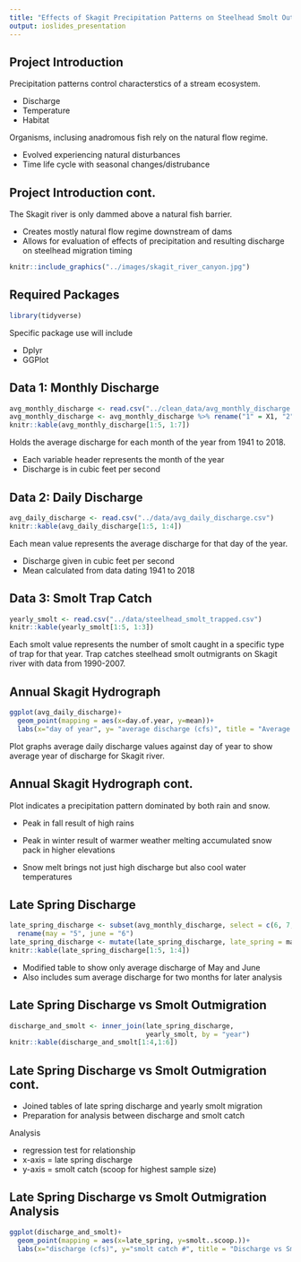 ```yaml
---
title: "Effects of Skagit Precipitation Patterns on Steelhead Smolt Outmigration"
output: ioslides_presentation
---
```


## Project Introduction

Precipitation patterns control characterstics of a stream ecosystem.

* Discharge
* Temperature
* Habitat

Organisms, inclusing anadromous fish rely on the natural flow regime.

* Evolved experiencing natural disturbances
* Time life cycle with seasonal changes/distrubance

## Project Introduction cont.

The Skagit river is only dammed above a natural fish barrier.

* Creates mostly natural flow regime downstream of dams
* Allows for evaluation of effects of precipitation and resulting discharge on steelhead migration timing

```r
knitr::include_graphics("../images/skagit_river_canyon.jpg")
```

## Required Packages

```r
library(tidyverse)
```

Specific package use will include

* Dplyr
* GGPlot

## Data 1: Monthly Discharge

```r
avg_monthly_discharge <- read.csv("../clean_data/avg_monthly_discharge.txt")
avg_monthly_discharge <- avg_monthly_discharge %>% rename("1" = X1, "2" = X2, "3" = X3, "4" = X4, "5" = X5, "6" = X6, "7" = X7, "8" = X8, "9" = X9, "10" = X10, "11" = X11, "12" = X12)
knitr::kable(avg_monthly_discharge[1:5, 1:7])
``` 

Holds the average discharge for each month of the year from 1941 to 2018.

* Each variable header represents the month of the year
* Discharge is in cubic feet per second

## Data 2: Daily Discharge

```r
avg_daily_discharge <- read.csv("../data/avg_daily_discharge.csv")
knitr::kable(avg_daily_discharge[1:5, 1:4])
```

Each mean value represents the average discharge for that day of the year.

* Discharge given in cubic feet per second
* Mean calculated from data dating 1941 to 2018

## Data 3: Smolt Trap Catch

```r
yearly_smolt <- read.csv("../data/steelhead_smolt_trapped.csv")
knitr::kable(yearly_smolt[1:5, 1:3])
```

Each smolt value represents the number of smolt caught in a specific type of trap for that year. Trap catches steelhead smolt outmigrants on Skagit river with data from 1990-2007.

## Annual Skagit Hydrograph

```r
ggplot(avg_daily_discharge)+
  geom_point(mapping = aes(x=day.of.year, y=mean))+
  labs(x="day of year", y= "average discharge (cfs)", title = "Average Annual Hydrograph")
```

Plot graphs average daily discharge values against day of year to show average year of discharge for Skagit river. 

## Annual Skagit Hydrograph cont.

Plot indicates a precipitation pattern dominated by both rain and snow.

* Peak in fall result of high rains

* Peak in winter result of warmer weather melting accumulated snow pack in higher elevations
* Snow melt brings not just high discharge but also cool water temperatures

## Late Spring Discharge

```r
late_spring_discharge <- subset(avg_monthly_discharge, select = c(6, 7,year)) %>%
  rename(may = "5", june = "6")
late_spring_discharge <- mutate(late_spring_discharge, late_spring = may + june)
knitr::kable(late_spring_discharge[1:5, 1:4])
```

* Modified table to show only average discharge of May and June
* Also includes sum average discharge for two months for later analysis

## Late Spring Discharge vs Smolt Outmigration

```r
discharge_and_smolt <- inner_join(late_spring_discharge, 
                                  yearly_smolt, by = "year")
knitr::kable(discharge_and_smolt[1:4,1:6])
```

## Late Spring Discharge vs Smolt Outmigration cont.

* Joined tables of late spring discharge and yearly smolt migration
* Preparation for analysis between discharge and smolt catch

Analysis

* regression test for relationship
* x-axis = late spring discharge
* y-axis = smolt catch (scoop for highest sample size)

## Late Spring Discharge vs Smolt Outmigration Analysis

```r
ggplot(discharge_and_smolt)+
  geom_point(mapping = aes(x=late_spring, y=smolt..scoop.))+
  labs(x="discharge (cfs)", y="smolt catch #", title = "Discharge vs Smolt Catch")
```


